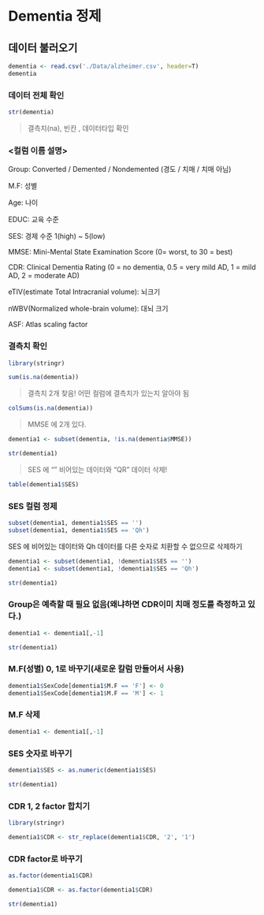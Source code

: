 # Dementia 정제

## 데이터 불러오기

```r
dementia <- read.csv('./Data/alzheimer.csv', header=T)
dementia
```

### 데이터 전체 확인

```r
str(dementia)
```

> 결측치(na), 빈칸 , 데이터타입 확인

### \<컬럼 이름 설명\>

Group: Converted / Demented / Nondemented (경도 / 치매 / 치매 아님)

M.F: 성별

Age: 나이

EDUC: 교육 수준

SES: 경제 수준 1(high) \~ 5(low)

MMSE: Mini-Mental State Examination Score (0= worst, to 30 = best)

CDR: Clinical Dementia Rating (0 = no dementia, 0.5 = very mild AD, 1 = mild AD, 2 = moderate AD)

eTIV(estimate Total Intracranial volume): 뇌크기

nWBV(Normalized whole-brain volume): 대뇌 크기

ASF: Atlas scaling factor

### 결측치 확인

```r
library(stringr)
```

```r
sum(is.na(dementia))
```

> 결측치 2개 찾음! 어떤 컬럼에 결측치가 있는지 알아야 됨

```r
colSums(is.na(dementia))
```

> MMSE 에 2개 있다.

```r
dementia1 <- subset(dementia, !is.na(dementia$MMSE))
```

```r
str(dementia1)
```

> SES 에 "" 비어있는 데이터와 "QR" 데이터 삭제!

```r
table(dementia1$SES)
```

### SES 컬럼 정제

```r
subset(dementia1, dementia1$SES == '')
subset(dementia1, dementia1$SES == 'Qh')
```

SES 에 비어있는 데이터와 Qh 데이터를 다른 숫자로 치환할 수 없으므로 삭제하기

```r
dementia1 <- subset(dementia1, !dementia1$SES == '')
dementia1 <- subset(dementia1, !dementia1$SES == 'Qh')
```

```r
str(dementia1)
```

### Group은 예측할 때 필요 없음(왜냐하면 CDR이미 치매 정도를 측정하고 있다.)

```r
dementia1 <- dementia1[,-1]
```

```r
str(dementia1)
```

### M.F(성별) 0, 1로 바꾸기(새로운 칼럼 만들어서 사용)

```r
dementia1$SexCode[dementia1$M.F == 'F'] <- 0
dementia1$SexCode[dementia1$M.F == 'M'] <- 1
```

### M.F 삭제 

```r
dementia1 <- dementia1[,-1]
```

### SES 숫자로 바꾸기

```r
dementia1$SES <- as.numeric(dementia1$SES)
```

```r
str(dementia1)
```

### CDR 1, 2 factor 합치기

```r
library(stringr)
```

```r
dementia1$CDR <- str_replace(dementia1$CDR, '2', '1')
```

### CDR factor로 바꾸기 

```r
as.factor(dementia1$CDR)
```

```r
dementia1$CDR <- as.factor(dementia1$CDR)
```

```r
str(dementia1)
```
